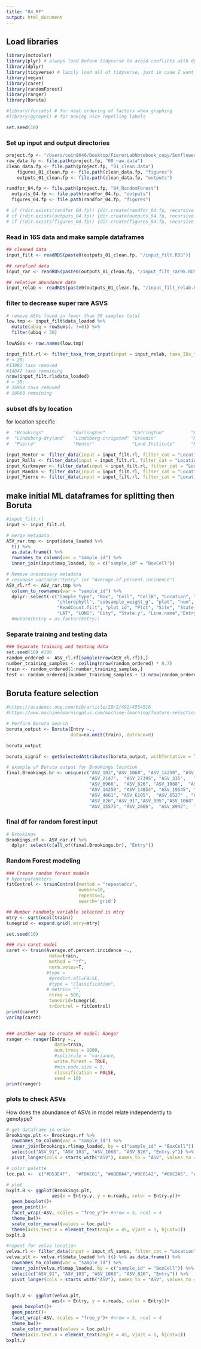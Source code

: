 ```yaml
---
title: "04_RF"
output: html_document
---
```

## Load libraries
```r
library(mctoolsr)
library(plyr) # always load before tidyverse to avoid conflicts with dplyr
library(dplyr)
library(tidyverse) # lazily load all of tidyverse, just in case I want to use it.
library(vegan)
library(caret)
library(randomForest)
library(ranger)
library(Boruta)

#library(forcats) # for neat ordering of factors when graphing
#library(ggrepel) # for making nice repelling labels

set.seed(10)
```

### Set up input and output directories
```r
project.fp <- "/Users/coin8046/Desktop/FiererLabNotebook_copy/SunflowerGxE/r_analyses"
raw_data.fp <- file.path(project.fp, "00_raw.data")
clean_data.fp <- file.path(project.fp, "01_clean.data")
    figures_01_clean.fp <- file.path(clean_data.fp, "figures")
    outputs_01_clean.fp <- file.path(clean_data.fp, "outputs")

randfor_04.fp <- file.path(project.fp, "04_RandomForest")
  outputs_04.fp <- file.path(randfor_04.fp, "outputs")
  figures_04.fp <- file.path(randfor_04.fp, "figures")

# if (!dir.exists(randfor_04.fp)) {dir.create(randfor_04.fp, recursive = TRUE)}    
# if (!dir.exists(outputs_04.fp)) {dir.create(outputs_04.fp, recursive = TRUE)}
# if (!dir.exists(figures_04.fp)) {dir.create(figures_04.fp, recursive = TRUE)}

```

### Read in 16S data and make sample dataframes
```r
## cleaned data
input_filt <- readRDS(paste0(outputs_01_clean.fp, "/input_filt.RDS"))

## rarefied data
input_rar <- readRDS(paste0(outputs_01_clean.fp, "/input_filt_rar9k.RDS"))

## relative abundance data
input_relab <- readRDS(paste0(outputs_01_clean.fp, "/input_filt_relab.RDS"))
```

### filter to decrease super rare ASVS
```r
# remove ASVs found in fewer than 30 samples total
low.tmp <- input_filt$data_loaded %>% 
  mutate(ubiq = rowSums(. !=0)) %>% 
  filter(ubiq < 30)

lowASVs <- row.names(low.tmp)

input_filt.rl <- filter_taxa_from_input(input = input_relab, taxa_IDs_to_remove =  lowASVs)
# < 20:
#13081 taxa removed
#14847 taxa remaining
nrow(input_filt.rl$data_loaded)
# < 30:
# 16968 taxa removed
# 10960 remaining
```

### subset dfs by location 
for location specific 
```r
#  "Brookings"           "Burlington"          "Carrington"          "Kirkmeyer"           "Casselton"          
#  "Lindsborg-dryland"   "Lindsborg-irrigated" "Grandin"             "McLaughlin"          "Mandan"             
#  "Pierre"              "Mentor"              "Land Institute"      "Ralls"               "Velva" 

input_Mentor <- filter_data(input = input_filt.rl, filter_cat = "Location", keep_vals = "Mentor")
input_Ralls <- filter_data(input = input_filt.rl, filter_cat = "Location", keep_vals = "Ralls")
input_Kirkmeyer <- filter_data(input = input_filt.rl, filter_cat = "Location", keep_vals = "Kirkmeyer")
input_Mandan <- filter_data(input = input_filt.rl, filter_cat = "Location", keep_vals = "Mandan")
input_Pierre <- filter_data(input = input_filt.rl, filter_cat = "Location", keep_vals = "Pierre")
```




## make initial ML dataframes for splitting then Boruta

```r
#input_filt.rl
input <- input_filt.rl

# merge metadata
ASV_rar.tmp <- input$data_loaded %>% 
  t() %>% 
  as.data.frame() %>% 
  rownames_to_column(var = "sample_id") %>% 
  inner_join(input$map_loaded, by = c("sample_id" = "BoxCell"))

# Remove unecessary metadata
# response variable:"Entry" (or "Average.of.percent.incidence")
ASV_rl.rf <- ASV_rar.tmp %>% 
  column_to_rownames(var = "sample_id") %>% 
  dplyr::select(-c("Sample_type", "Box", "Cell", "CellB", "Location", "sample",
                   "chlorophyll", "subsample_weight_g", "plot", "num", "ReadCount.raw", 
                   "ReadCount.filt", "plot_id", "Plot", "Site", "State.x", "Rep","X","count",
                   "LAT", "LONG", "City", "State.y", "Line.name","Entry"))
  #mutate(Entry = as.factor(Entry))

```

### Separate training and testing data
```r
### Separate training and testing data
set.seed(10) #100
random_ordered <- ASV_rl.rf[sample(nrow(ASV_rl.rf)),]
number_training_samples <- ceiling(nrow(random_ordered) * 0.7)
train <- random_ordered[1:number_training_samples,]
test <- random_ordered[(number_training_samples + 1):nrow(random_ordered),]
```


## Boruta feature selection
```r
#https://academic.oup.com/bib/article/20/2/492/4554516
#https://www.machinelearningplus.com/machine-learning/feature-selection/

# Perform Boruta search
boruta_output <- Boruta(Entry ~., 
                        data=na.omit(train), doTrace=0) 

boruta_output

boruta_signif <- getSelectedAttributes(boruta_output, withTentative = TRUE)

# example of Boruta output for Brookings location
final.Brookings.br <- unique(c("ASV_103","ASV_1068", "ASV_14250", "ASV_14854", "ASV_15242",
                               "ASV_2147",  "ASV_27395", "ASV_335",   "ASV_372",  "ASV_667",
                               "ASV_6966",  "ASV_826", "ASV_1068",  "ASV_13790", "ASV_1411",
                               "ASV_14250", "ASV_14854", "ASV_19545", "ASV_257",   "ASV_4247",
                               "ASV_4661", "ASV_6105",  "ASV_6527" , "ASV_6966",  "ASV_76",
                               "ASV_826","ASV_91","ASV_995","ASV_1068","ASV_12026", "ASV_15242", 
                               "ASV_15575", "ASV_2666",  "ASV_8942",  "ASV_995" ))
```


### final df for random forest input
```r
# Brookings
Brookings.rf <- ASV_rar.rf %>% 
  dplyr::select(c(all_of(final.Brookings.br), "Entry"))
```

### Random Forest modeling
```r
### Create random forest models
# hyperparameters
fitControl <- trainControl(method = "repeatedcv",
                           number=10, 
                           repeats=3,
                           search='grid')

## Number randomly variable selected is mtry
mtry <- sqrt(ncol(train))
tunegrid <- expand.grid(.mtry=mtry)

set.seed(10)

### run caret model
caret <- train(Average.of.percent.incidence ~.,
                data=train,
                method = "rf",
                norm.votes=T,
               #type =  
                #predict.all=FALSE,
                #type = "Classification",
               # metric= "",
                ntree = 500,
                tuneGrid=tunegrid,
                trControl = fitControl)
print(caret)
varImp(caret)


### another way to create RF model: Ranger
ranger <- ranger(Entry ~.,
                  data=train,
                  num.trees = 1000,
                  #splitrule = "variance,
                  write.forest = TRUE, 
                  #min.node.size = 5, 
                  classification = FALSE, 
                  seed = 10)
print(ranger)
```

### plots to check ASVs
How does the abundance of ASVs in model relate independently to genotype?
```r
# get dataframe in order
Brookings.plt <- Brookings.rf %>% 
  rownames_to_column(var = "sample_id") %>% 
  inner_join(brookings.rl$map_loaded, by = c("sample_id" = "BoxCell")) %>% 
  select(c("ASV_91", "ASV_103", "ASV_1068", "ASV_826", "Entry.y")) %>% 
  pivot_longer(cols = starts_with("ASV"), names_to = "ASV", values_to = "n.reads")

# color palette
loc.pal <-  c("#D53E4F",  "#FDAE61", "#ABDDA4","#9E0142", "#66C2A5", "#3288BD", "#5E4FA2", "#F46D43","#708090", "#5BA9BC")

# plot
bxplt.B <- ggplot(Brookings.plt,
                 aes(x = Entry.y, y = n.reads, color = Entry.y))+
  geom_boxplot()+
  geom_point()+
  facet_wrap(~ASV, scales = "free_y")+ #nrow = 5, ncol = 4
  theme_bw()+  
  scale_color_manual(values = loc.pal)+
  theme(axis.text.x = element_text(angle = 45, vjust = 1, hjust=1))
bxplt.B
```

```r
#repeat for velva location
velva.rl <- filter_data(input = input_rl_samps, filter_cat = "Location", keep_vals = "Velva")
velva.plt <- velva.rl$data_loaded %>% t() %>% as.data.frame() %>% 
  rownames_to_column(var = "sample_id") %>% 
  inner_join(velva.rl$map_loaded, by = c("sample_id" = "BoxCell")) %>% 
  select(c("ASV_91", "ASV_103", "ASV_1068", "ASV_826", "Entry")) %>% 
  pivot_longer(cols = starts_with("ASV"), names_to = "ASV", values_to = "n.reads")


bxplt.V <- ggplot(velva.plt,
                 aes(x = Entry, y = n.reads, color = Entry))+
  geom_boxplot()+
  geom_point()+
  facet_wrap(~ASV, scales = "free_y")+ #nrow = 5, ncol = 4
  theme_bw()+  
  scale_color_manual(values = loc.pal)+
  theme(axis.text.x = element_text(angle = 45, vjust = 1, hjust=1))
bxplt.V
```

